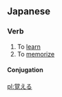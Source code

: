 ==Japanese==
{{ja-kanjitab|覚}}

===Verb===
{{ja-verb|k|hira=おぼえる|rom=oboeru|type=1|tr=trans}}

#To [[learn]]
#To [[memorize]]

====Conjugation====
{{ja-ichi|覚え|おぼえ|oboe}}

[[pl:覚える]]